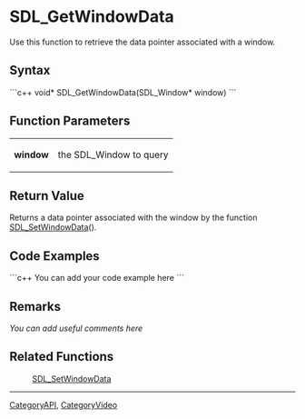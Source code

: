 <!-- pragma section-numbers off -->
<!-- pragma disable-camelcase -->

= SDL_GetWindowData =
Use this function to retrieve the data pointer associated with a window.


== Syntax ==
```c++
void* SDL_GetWindowData(SDL_Window* window)
```

== Function Parameters ==
{|
|'''window'''
|the SDL_Window to query
|}

== Return Value ==
Returns a data pointer associated with the window by the function [[SDL_SetWindowData]]().

== Code Examples ==
```c++
You can add your code example here
```

== Remarks ==
''You can add useful comments here''

== Related Functions ==
:[[SDL_SetWindowData]]

----
[[CategoryAPI]], [[CategoryVideo]]
